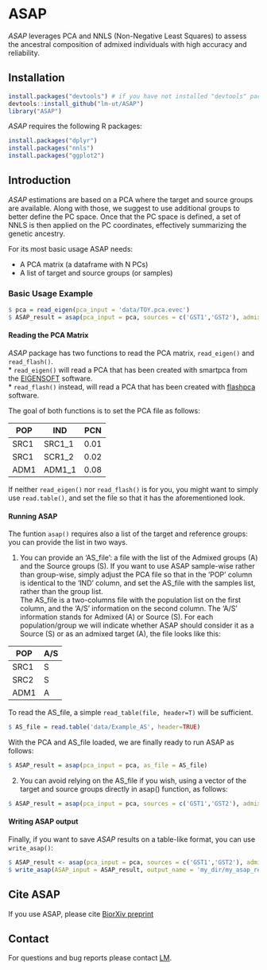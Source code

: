 # ASAP

*ASAP* leverages PCA and NNLS (Non-Negative Least Squares) to assess the ancestral composition of admixed individuals with high accuracy and reliability.

## Installation

```r
install.packages("devtools") # if you have not installed "devtools" package
devtools::install_github("lm-ut/ASAP")
library("ASAP")
```

*ASAP* requires the following R packages: 

```r
install.packages("dplyr")
install.packages("nnls")
install.packages("ggplot2")
```

## Introduction

*ASAP* estimations are based on a PCA where the target and source groups are available. Along with those, we suggest to use additional groups to better define the PC space. Once that the PC space is defined, a set of NNLS is then applied on the PC coordinates, effectively summarizing the genetic ancestry. 

For its most basic usage ASAP needs:  

- A PCA matrix (a dataframe with N PCs)
- A list of target and source groups (or samples)

### Basic Usage Example
  
```r
$ pca = read_eigen(pca_input = 'data/TOY.pca.evec')
$ ASAP_result = asap(pca_input = pca, sources = c('GST1','GST2'), admixed=c('70GST1.30GST2'))
```


#### Reading the PCA Matrix


*ASAP* package has two functions to read the PCA matrix, ```read_eigen()``` and ```read_flash()```.  
* ```read_eigen()``` will read a PCA that has been created with smartpca from the [EIGENSOFT](https://github.com/DReichLab/EIG) software.  
* ```read_flash()``` instead, will read a PCA that has been created with [flashpca](https://github.com/gabraham/flashpca) software.
   
The goal of both functions is to set the PCA file as follows:  
  
| POP | IND   | PCN |
| --- | ----  | ------- |
| SRC1 | SRC1_1 | 0.01 |
| SRC1 | SCR1_2 | 0.02 |
| ADM1 | ADM1_1 | 0.08 |
  
If neither ```read_eigen()``` nor ```read_flash()``` is for you, you might want to simply use ```read.table()```, and set the file so that it has the aforementioned look.  


#### Running ASAP

  
The funtion ```asap()``` requires also a list of the target and reference groups: you can provide the list in two ways.

1) You can provide an 'AS_file': a file with the list of the Admixed groups (A) and the Source groups (S). If you want to use ASAP sample-wise rather than group-wise, simply adjust the PCA file so that in the 'POP' column is identical to the 'IND' column, and set the AS_file with the samples list, rather than the group list.   
The AS_file is a two-columns file with the population list on the first column, and the 'A/S' information on the second column. The 'A/S' information stands for Admixed (A) or Source (S). For each population/group we will indicate whether ASAP should consider it as a Source (S) or as an admixed target (A), the file looks like this:  

| POP | A/S |
| --- | --- |
| SRC1 | S |
| SRC2 | S |
| ADM1 | A |

To read the AS_file, a simple ```read_table(file, header=T)``` will be sufficient.   

```r
$ AS_file = read.table('data/Example_AS', header=TRUE)
```

With the PCA and AS_file loaded, we are finally ready to run ASAP as follows:

```r
$ ASAP_result = asap(pca_input = pca, as_file = AS_file)
```
  
2) You can avoid relying on the AS_file if you wish, using a vector of the target and source groups directly in asap() function, as follows:
  
```r
$ ASAP_result = asap(pca_input = pca, sources = c('GST1','GST2'), admixed=c('70GST1.30GST2'))
```

#### Writing ASAP output
  
Finally, if you want to save *ASAP* results on a table-like format, you can use ```write_asap()```:
  
```r
$ ASAP_result <- asap(pca_input = pca, sources = c('GST1','GST2'), admixed=c('70GST1.30GST2'))
$ write_asap(ASAP_input = ASAP_result, output_name = 'my_dir/my_asap_results.txt')
```

## Cite ASAP

If you use ASAP, please cite [BiorXiv preprint]()

## Contact

For questions and bug reports please contact [LM](mailto:ludovica.molinaro@kuleuven.be).
